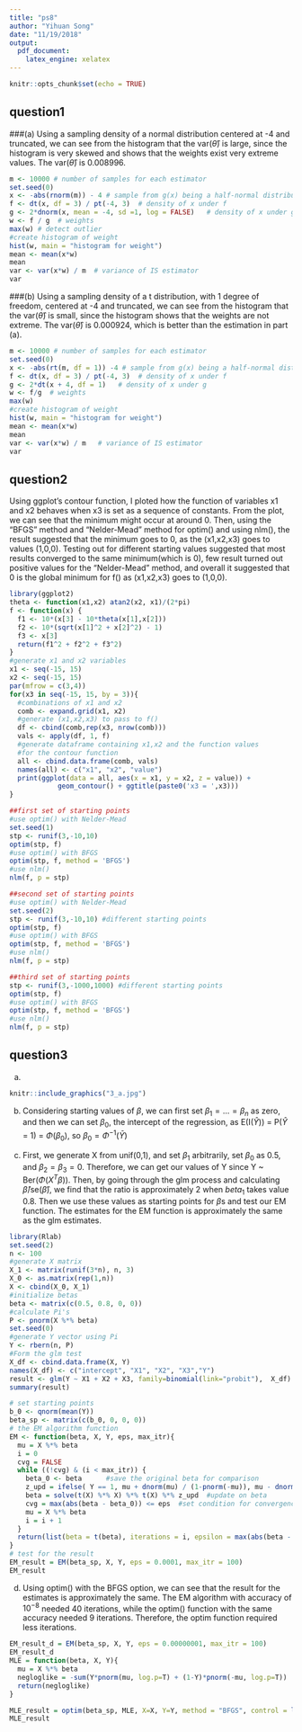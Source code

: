```yaml
---
title: "ps8"
author: "Yihuan Song"
date: "11/19/2018"
output: 
  pdf_document: 
    latex_engine: xelatex
---
```


```r
knitr::opts_chunk$set(echo = TRUE)
```

## question1
###(a) 
Using a sampling density of a normal distribution centered at -4 and truncated, we can see from the histogram that the var($\hat\theta$) is large, since the histogram is very skewed and shows that the weights exist very extreme values. The var($\hat\theta$) is 0.008996.
```r
m <- 10000 # number of samples for each estimator
set.seed(0)
x <- -abs(rnorm(m)) - 4 # sample from g(x) being a half-normal distribution centered at -4
f <- dt(x, df = 3) / pt(-4, 3)  # density of x under f
g <- 2*dnorm(x, mean = -4, sd =1, log = FALSE)   # density of x under g
w <- f / g  # weights
max(w) # detect outlier
#create histogram of weight
hist(w, main = "histogram for weight")
mean <- mean(x*w)
mean
var <- var(x*w) / m  # variance of IS estimator
var
```
###(b) 
Using a sampling density of a t distribution, with 1 degree of freedom, centered at -4 and truncated, we can see from the histogram that the var($\hat\theta$) is small, since the histogram shows that the weights are not extreme. The var($\hat\theta$) is 0.000924, which is better than the estimation in part (a). 
```r
m <- 10000 # number of samples for each estimator
set.seed(0)
x <- -abs(rt(m, df = 1)) -4 # sample from g(x) being a half-normal distribution centered at -4
f <- dt(x, df = 3) / pt(-4, 3)  # density of x under f
g <- 2*dt(x + 4, df = 1)   # density of x under g
w <- f/g  # weights
max(w)
#create histogram of weight
hist(w, main = "histogram for weight")
mean <- mean(x*w)
mean
var <- var(x*w) / m   # variance of IS estimator
var
```
## question2
Using ggplot's contour function, I ploted how the function of variables x1 and x2 behaves when x3 is set as a sequence of constants. From the plot, we can see that the minimum might occur at around 0. Then, using the "BFGS" method and "Nelder-Mead" method for optim() and using nlm(), the result suggested that the minimum goes to 0, as the (x1,x2,x3) goes to values (1,0,0). Testing out for different starting values suggested that most results converged to the same minimum(which is 0), few result turned out positive values for the "Nelder-Mead" method, and overall it suggested that 0 is the global minimum for f() as (x1,x2,x3) goes to (1,0,0).
```r
library(ggplot2)
theta <- function(x1,x2) atan2(x2, x1)/(2*pi)
f <- function(x) {
  f1 <- 10*(x[3] - 10*theta(x[1],x[2]))
  f2 <- 10*(sqrt(x[1]^2 + x[2]^2) - 1)
  f3 <- x[3]
  return(f1^2 + f2^2 + f3^2)
}
#generate x1 and x2 variables
x1 <- seq(-15, 15)
x2 <- seq(-15, 15)
par(mfrow = c(3,4))
for(x3 in seq(-15, 15, by = 3)){
  #combinations of x1 and x2
  comb <- expand.grid(x1, x2)
  #generate (x1,x2,x3) to pass to f()
  df <- cbind(comb,rep(x3, nrow(comb)))
  vals <- apply(df, 1, f)
  #generate dataframe containing x1,x2 and the function values
  #for the contour function
  all <- cbind.data.frame(comb, vals)
  names(all) <- c("x1", "x2", "value")
  print(ggplot(data = all, aes(x = x1, y = x2, z = value)) +
            geom_contour() + ggtitle(paste0('x3 = ',x3)))
}

##first set of starting points
#use optim() with Nelder-Mead
set.seed(1)
stp <- runif(3,-10,10) 
optim(stp, f)
#use optim() with BFGS
optim(stp, f, method = 'BFGS')
#use nlm()
nlm(f, p = stp)

##second set of starting points
#use optim() with Nelder-Mead
set.seed(2)
stp <- runif(3,-10,10) #different starting points
optim(stp, f)
#use optim() with BFGS
optim(stp, f, method = 'BFGS')
#use nlm()
nlm(f, p = stp)

##third set of starting points
stp <- runif(3,-1000,1000) #different starting points
optim(stp, f)
#use optim() with BFGS
optim(stp, f, method = 'BFGS')
#use nlm()
nlm(f, p = stp)
```

## question3
(a)
```r
knitr::include_graphics("3_a.jpg")
```
(b)
Considering starting values of $\beta$, we can first set $\beta_1=...=\beta_n$ as zero, and then we can set $\beta_0$, the intercept of the regression, as E(I($\hat{Y}$)) = P($\hat{Y}$ = 1) = $\Phi(\beta_0)$, so $\beta_0 = \Phi^{-1}(\bar{Y})$ 

(c) First, we generate X from unif(0,1), and set $\beta_1$ arbitrarily, set $\beta_0$ as 0.5, and $\beta_2 = \beta_3 = 0$. Therefore, we can get our values of Y since Y ~ Ber($\Phi(X^T\beta)$). Then, by going through the glm process and calculating $\hat{\beta}/$se$(\hat{\beta})$, we find that the ratio is approximately 2 when $beta_1$ takes value 0.8. Then we use these values as starting points for $\beta$s and test our EM function. The estimates for the EM function is approximately the same as the glm estimates.
```r
library(Rlab)
set.seed(2)
n <- 100
#generate X matrix
X_1 <- matrix(runif(3*n), n, 3)
X_0 <- as.matrix(rep(1,n))
X <- cbind(X_0, X_1)
#initialize betas
beta <- matrix(c(0.5, 0.8, 0, 0))
#calculate Pi's
P <- pnorm(X %*% beta)
set.seed(0)
#generate Y vector using Pi
Y <- rbern(n, P)
#Form the glm test
X_df <- cbind.data.frame(X, Y)
names(X_df) <- c("intercept", "X1", "X2", "X3","Y")
result <- glm(Y ~ X1 + X2 + X3, family=binomial(link="probit"),  X_df)
summary(result)

# set starting points
b_0 <- qnorm(mean(Y))
beta_sp <- matrix(c(b_0, 0, 0, 0))
# the EM algorithm function
EM <- function(beta, X, Y, eps, max_itr){
  mu = X %*% beta
  i = 0
  cvg = FALSE
  while ((!cvg) & (i < max_itr)) { 
    beta_0 <- beta      #save the original beta for comparison
    z_upd = ifelse( Y == 1, mu + dnorm(mu) / (1-pnorm(-mu)), mu - dnorm(mu) / pnorm(-mu)) #update on Z
    beta = solve(t(X) %*% X) %*% t(X) %*% z_upd  #update on beta
    cvg = max(abs(beta - beta_0)) <= eps  #set condition for convergence
    mu = X %*% beta
    i = i + 1
  }
  return(list(beta = t(beta), iterations = i, epsilon = max(abs(beta - beta_0)), convergence = cvg))
}
# test for the result
EM_result = EM(beta_sp, X, Y, eps = 0.0001, max_itr = 100)
EM_result

```
(d) Using optim() with the BFGS option, we can see that the result for the estimates is approximately the same. The EM algorithm with accuracy of $10^{-8}$ needed 40 iterations, while the optim() function with the same accuracy needed 9 iterations. Therefore, the optim function required less iterations.
```r
EM_result_d = EM(beta_sp, X, Y, eps = 0.00000001, max_itr = 100)
EM_result_d
MLE = function(beta, X, Y){
  mu = X %*% beta
  negloglike = -sum(Y*pnorm(mu, log.p=T) + (1-Y)*pnorm(-mu, log.p=T)) 
  return(negloglike)
}

MLE_result = optim(beta_sp, MLE, X=X, Y=Y, method = "BFGS", control = list(trace = TRUE)) 
MLE_result
```

